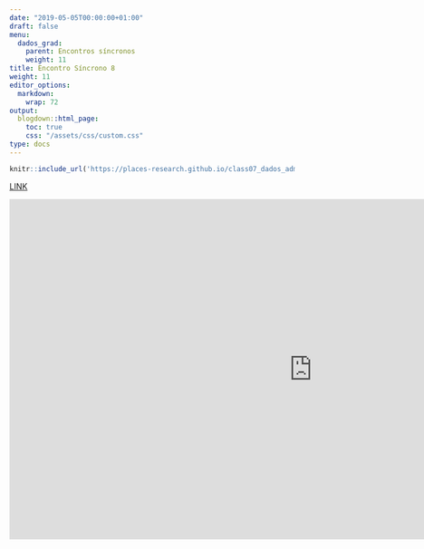 ```yaml
---
date: "2019-05-05T00:00:00+01:00"
draft: false
menu:
  dados_grad:
    parent: Encontros síncronos
    weight: 11
title: Encontro Síncrono 8
weight: 11
editor_options: 
  markdown: 
    wrap: 72
output: 
  blogdown::html_page:
    toc: true
    css: "/assets/css/custom.css"
type: docs
---
```



```r
knitr::include_url('https://places-research.github.io/class07_dados_adm', height = "400px")
```

[LINK](https://places-research.github.io/class07_dados_adm)


<iframe width="1068" height="601" src="https://www.youtube.com/embed/KkVqt_-Dmks" frameborder="0" allow="accelerometer; autoplay; clipboard-write; encrypted-media; gyroscope; picture-in-picture" allowfullscreen></iframe>




